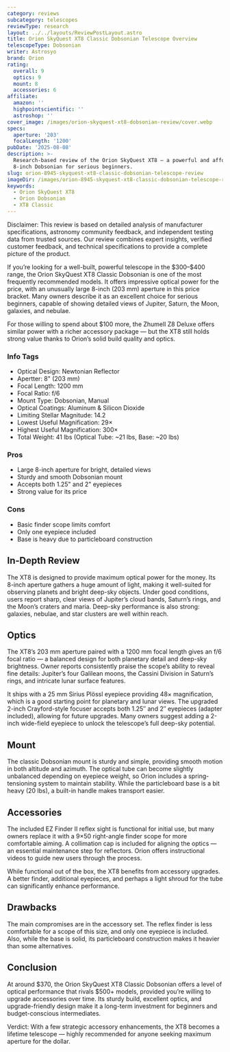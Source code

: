 ```yaml
---
category: reviews
subcategory: telescopes
reviewType: research
layout: ../../layouts/ReviewPostLayout.astro
title: Orion SkyQuest XT8 Classic Dobsonian Telescope Overview
telescopeType: Dobsonian
writer: Astrosyo
brand: Orion
rating:
  overall: 9
  optics: 9
  mount: 8
  accessories: 6
affiliate:
  amazon: ''
  highpointscientific: ''
  astroshop: ''
cover_image: /images/orion-skyquest-xt8-dobsonian-review/cover.webp
specs:
  aperture: '203'
  focalLength: '1200'
pubDate: '2025-08-08'
description: >-
  Research-based review of the Orion SkyQuest XT8 — a powerful and affordable
  8-inch Dobsonian for serious beginners.
slug: orion-8945-skyquest-xt8-classic-dobsonian-telescope-review
imageDir: /images/orion-8945-skyquest-xt8-classic-dobsonian-telescope-review
keywords:
  - Orion SkyQuest XT8
  - Orion Dobsonian
  - XT8 Classic
---
```


<section class="review-disclaimer">
  Disclaimer: This review is based on detailed analysis of manufacturer specifications, astronomy community feedback, and independent testing data from trusted sources. Our review combines expert insights, verified customer feedback, and technical specifications to provide a complete picture of the product.
</section>

<p>If you’re looking for a well-built, powerful telescope in the $300–$400 range, the Orion SkyQuest XT8 Classic Dobsonian is one of the most frequently recommended models. It offers impressive optical power for the price, with an unusually large 8-inch (203 mm) aperture in this price bracket. Many owners describe it as an excellent choice for serious beginners, capable of showing detailed views of Jupiter, Saturn, the Moon, galaxies, and nebulae.</p>

<p>For those willing to spend about $100 more, the Zhumell Z8 Deluxe offers similar power with a richer accessory package — but the XT8 still holds strong value thanks to Orion’s solid build quality and optics.</p>

<section class="info-tags">
<h3>Info Tags</h3>
  <ul>
    <li>Optical Design: Newtonian Reflector</li>
    <li>Apertter: 8" (203 mm)</li>
    <li>Focal Length: 1200 mm</li>
    <li>Focal Ratio: f/6</li>
    <li>Mount Type: Dobsonian, Manual</li>
    <li>Optical Coatings: Aluminum & Silicon Dioxide</li>
    <li>Limiting Stellar Magnitude: 14.2</li>
    <li>Lowest Useful Magnification: 29×</li>
    <li>Highest Useful Magnification: 300×</li>
    <li>Total Weight: 41 lbs (Optical Tube: ~21 lbs, Base: ~20 lbs)</li>
  </ul>
</section>

<section class="pros-cons">
  <div class="pros-block">
    <h3>Pros</h3>
    <ul>
      <li>Large 8-inch aperture for bright, detailed views</li>
      <li>Sturdy and smooth Dobsonian mount</li>
      <li>Accepts both 1.25" and 2" eyepieces</li>
      <li>Strong value for its price</li>
    </ul>
  </div>
  <div class="cons-block">
    <h3>Cons</h3>
    <ul>
      <li>Basic finder scope limits comfort</li>
      <li>Only one eyepiece included</li>
      <li>Base is heavy due to particleboard construction</li>
    </ul>
  </div>
</section>

<h2>In-Depth Review</h2>
<p>The XT8 is designed to provide maximum optical power for the money. Its 8-inch aperture gathers a huge amount of light, making it well-suited for observing planets and bright deep-sky objects. Under good conditions, users report sharp, clear views of Jupiter’s cloud bands, Saturn’s rings, and the Moon’s craters and maria. Deep-sky performance is also strong: galaxies, nebulae, and star clusters are well within reach.</p>

<h2>Optics</h2>
<p>The XT8’s 203 mm aperture paired with a 1200 mm focal length gives an f/6 focal ratio — a balanced design for both planetary detail and deep-sky brightness. Owner reports consistently praise the scope’s ability to reveal fine details: Jupiter’s four Galilean moons, the Cassini Division in Saturn’s rings, and intricate lunar surface features.</p>

<p>It ships with a 25 mm Sirius Plössl eyepiece providing 48× magnification, which is a good starting point for planetary and lunar views. The upgraded 2-inch Crayford-style focuser accepts both 1.25″ and 2″ eyepieces (adapter included), allowing for future upgrades. Many owners suggest adding a 2-inch wide-field eyepiece to unlock the telescope’s full deep-sky potential.</p>

<h2>Mount</h2>
<p>The classic Dobsonian mount is sturdy and simple, providing smooth motion in both altitude and azimuth. The optical tube can become slightly unbalanced depending on eyepiece weight, so Orion includes a spring-tensioning system to maintain stability. While the particleboard base is a bit heavy (20 lbs), a built-in handle makes transport easier.</p>

<h2>Accessories</h2>
<p>The included EZ Finder II reflex sight is functional for initial use, but many owners replace it with a 9×50 right-angle finder scope for more comfortable aiming. A collimation cap is included for aligning the optics — an essential maintenance step for reflectors. Orion offers instructional videos to guide new users through the process.</p>

<p>While functional out of the box, the XT8 benefits from accessory upgrades. A better finder, additional eyepieces, and perhaps a light shroud for the tube can significantly enhance performance.</p>

<h2>Drawbacks</h2>
<p>The main compromises are in the accessory set. The reflex finder is less comfortable for a scope of this size, and only one eyepiece is included. Also, while the base is solid, its particleboard construction makes it heavier than some alternatives.</p>

<h2>Conclusion</h2>
<p>At around $370, the Orion SkyQuest XT8 Classic Dobsonian offers a level of optical performance that rivals $500+ models, provided you’re willing to upgrade accessories over time. Its sturdy build, excellent optics, and upgrade-friendly design make it a long-term investment for beginners and budget-conscious intermediates.</p>

<p>Verdict: With a few strategic accessory enhancements, the XT8 becomes a lifetime telescope — highly recommended for anyone seeking maximum aperture for the dollar.</p>